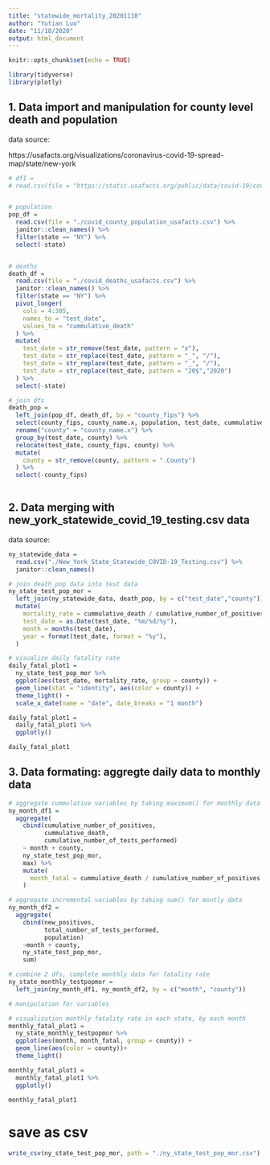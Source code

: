 ---
title: "statewide_mortality_20201118"
author: "Yutian Luo"
date: "11/18/2020"
output: html_document
---

```{r setup, include=FALSE}
knitr::opts_chunk$set(echo = TRUE)

library(tidyverse)
library(plotly)
```


## 1. Data import and manipulation for county level death and population

data source:

https://usafacts.org/visualizations/coronavirus-covid-19-spread-map/state/new-york


```{r death_pop_df}
# df1 = 
# read.csv(file = "https://static.usafacts.org/public/data/covid-19/covid_deaths_usafacts.csv?_ga=2.213522960.567718552.1605752195-1031006592.1605647663")


# population
pop_df = 
  read.csv(file = "./covid_county_population_usafacts.csv") %>% 
  janitor::clean_names() %>% 
  filter(state == "NY") %>% 
  select(-state)


# deaths
death_df = 
  read.csv(file = "./covid_deaths_usafacts.csv") %>% 
  janitor::clean_names() %>% 
  filter(state == "NY") %>% 
  pivot_longer(
    cols = 4:305,
    names_to = "test_date",
    values_to = "cummulative_death"
  ) %>% 
  mutate(
    test_date = str_remove(test_date, pattern = "x"),
    test_date = str_replace(test_date, pattern = "_", "/"),
    test_date = str_replace(test_date, pattern = "_", "/"),
    test_date = str_replace(test_date, pattern = "20$","2020")
  ) %>% 
  select(-state)

# join dfs
death_pop = 
  left_join(pop_df, death_df, by = "county_fips") %>% 
  select(county_fips, county_name.x, population, test_date, cummulative_death) %>% 
  rename("county" = "county_name.x") %>% 
  group_by(test_date, county) %>% 
  relocate(test_date, county_fips, county) %>% 
  mutate(
    county = str_remove(county, pattern = ".County")
  ) %>% 
  select(-county_fips)
  

```


## 2. Data merging with new_york_statewide_covid_19_testing.csv data

data source: <provide>

```{r ny_state_test_pop_mor}

ny_statewide_data = 
  read.csv("./New_York_State_Statewide_COVID-19_Testing.csv") %>% 
  janitor::clean_names() 

# join death_pop data into test data
ny_state_test_pop_mor = 
  left_join(ny_statewide_data, death_pop, by = c("test_date","county")) %>% 
  mutate(
    mortality_rate = cummulative_death / cumulative_number_of_positives, 
    test_date = as.Date(test_date, "%m/%d/%y"),
    month = months(test_date),
    year = format(test_date, format = "%y"),
  ) 

# visualize daily fatality rate
daily_fatal_plot1 = 
  ny_state_test_pop_mor %>% 
  ggplot(aes(test_date, mortality_rate, group = county)) +
  geom_line(stat = "identity", aes(color = county)) + 
  theme_light() +
  scale_x_date(name = "date", date_breaks = "1 month")

daily_fatal_plot1 =
  daily_fatal_plot1 %>% 
  ggplotly()

daily_fatal_plot1
```


## 3. Data formating: aggregte daily data to monthly data

```{r ny_state_monthly_testpopmor}

# aggregate cummulative variables by taking maximum() for monthly data
ny_month_df1 = 
  aggregate(
    cbind(cumulative_number_of_positives, 
          cummulative_death,
          cumulative_number_of_tests_performed) 
    ~ month + county, 
    ny_state_test_pop_mor, 
    max) %>% 
    mutate(
      month_fatal = cummulative_death / cumulative_number_of_positives
    )

# aggregate incremental variables by taking sum() for montly data
ny_month_df2 = 
  aggregate(
    cbind(new_positives, 
          total_number_of_tests_performed,
          population)
    ~month + county,
    ny_state_test_pop_mor,
    sum) 

# combine 2 dfs, complete monthly data for fatality rate
ny_state_monthly_testpopmor = 
  left_join(ny_month_df1, ny_month_df2, by = c("month", "county"))

# manipulation for variables

# visualization monthly fatality rate in each state, by each month
monthly_fatal_plot1 = 
  ny_state_monthly_testpopmor %>% 
  ggplot(aes(month, month_fatal, group = county)) +
  geom_line(aes(color = county))+
  theme_light() 

monthly_fatal_plot1 =
  monthly_fatal_plot1 %>% 
  ggplotly()

monthly_fatal_plot1

```


# save as csv
```{r}

write_csv(ny_state_test_pop_mor, path = "./ny_state_test_pop_mor.csv")

```

